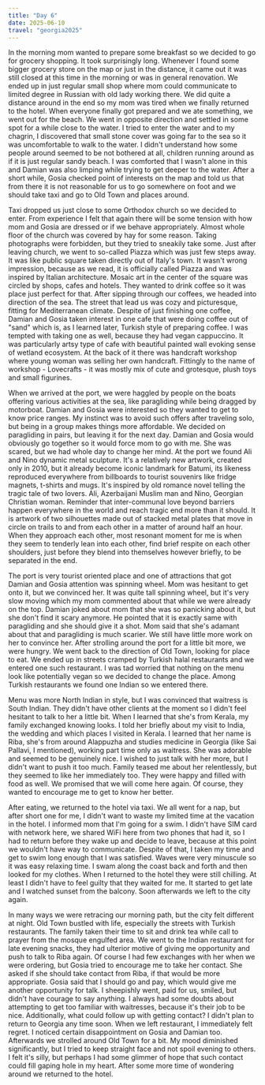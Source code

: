 ```yaml
---
title: "Day 6"
date: 2025-06-10
travel: "georgia2025"
---
```


In the morning mom wanted to prepare some breakfast so we decided to go for grocery shopping. It took surprisingly long. Whenever I found some bigger grocery store on the map or just in the distance, it came out it was still closed at this time in the morning or was in general renovation. We ended up in just regular small shop where mom could communicate to limited degree in Russian with old lady working there. We did quite a distance around in the end so my mom was tired when we finally returned to the hotel. When everyone finally got prepared and we ate something, we went out for the beach. We went in opposite direction and settled in some spot for a while close to the water. I tried to enter the water and to my chagrin, I discovered that small stone cover was going far to the sea so it was uncomfortable to walk to the water. I didn't understand how some people around seemed to be not bothered at all, children running around as if it is just regular sandy beach. I was comforted that I wasn't alone in this and Damian was also limping while trying to get deeper to the water. After a short while, Gosia checked point of interests on the map and told us that from there it is not reasonable for us to go somewhere on foot and we should take taxi and go to Old Town and places around.

Taxi dropped us just close to some Orthodox church so we decided to enter. From experience I felt that again there will be some tension with how mom and Gosia are dressed or if we behave appropriately. Almost whole floor of the church was covered by hay for some reason. Taking photographs were forbidden, but they tried to sneakily take some. Just after leaving church, we went to so-called Piazza which was just few steps away. It was like public square taken directly out of Italy's town. It wasn't wrong impression, because as we read, it is officially called Piazza and was inspired by Italian architecture. Mosaic art in the center of the square was circled by shops, cafes and hotels. They wanted to drink coffee so it was place just perfect for that. After sipping through our coffees, we headed into direction of the sea. The street that lead us was cozy and picturesque, fitting for Mediterranean climate. Despite of just finishing one coffee, Damian and Gosia taken interest in one cafe that were doing coffee out of "sand" which is, as I learned later, Turkish style of preparing coffee. I was tempted with taking one as well, because they had vegan cappuccino. It was particularly artsy type of cafe with beautiful painted wall evoking sense of wetland ecosystem. At the back of it there was handcraft workshop where young woman was selling her own handcraft. Fittingly to the name of workshop - Lovecrafts - it was mostly mix of cute and grotesque, plush toys and small figurines.

When we arrived at the port, we were haggled by people on the boats offering various activities at the sea, like paragliding while being dragged by motorboat. Damian and Gosia were interested so they wanted to get to know price ranges. My instinct was to avoid such offers after traveling solo, but being in a group makes things more affordable. We decided on paragliding in pairs, but leaving it for the next day. Damian and Gosia would obviously go together so it would force mom to go with me. She was scared, but we had whole day to change her mind. At the port we found Ali and Nino dynamic metal sculpture. It's a relatively new artwork, created only in 2010, but it already become iconic landmark for Batumi, its likeness reproduced everywhere from billboards to tourist souvenirs like fridge magnets, t-shirts and mugs. It's inspired by old romance novel telling the tragic tale of two lovers. Ali, Azerbaijani Muslim man and Nino, Georgian Christian woman. Reminder that inter-communal love beyond barriers happen everywhere in the world and reach tragic end more than it should. It is artwork of two silhouettes made out of stacked metal plates that move in circle on trails to and from each other in a matter of around half an hour. When they approach each other, most resonant moment for me is when they seem to tenderly lean into each other, find brief respite on each other shoulders, just before they blend into themselves however briefly, to be separated in the end.

The port is very tourist oriented place and one of attractions that got Damian and Gosia attention was spinning wheel. Mom was hesitant to get onto it, but we convinced her. It was quite tall spinning wheel, but it's very slow moving which my mom commented about that while we were already on the top. Damian joked about mom that she was so panicking about it, but she don't find it scary anymore. He pointed that it is exactly same with paragliding and she should give it a shot. Mom said that she's adamant about that and paragliding is much scarier. We still have little more work on her to convince her. After strolling around the port for a little bit more, we were hungry. We went back to the direction of Old Town, looking for place to eat. We ended up in streets cramped by Turkish halal restaurants and we entered one such restaurant. I was tad worried that nothing on the menu look like potentially vegan so we decided to change the place. Among Turkish restaurants we found one Indian so we entered there.

Menu was more North Indian in style, but I was convinced that waitress is South Indian. They didn't have other clients at the moment so I didn't feel hesitant to talk to her a little bit. When I learned that she's from Kerala, my family exchanged knowing looks. I told her briefly about my visit to India, the wedding and which places I visited in Kerala. I learned that her name is Riba, she's from around Alappuzha and studies medicine in Georgia (like Sai Pallavi, I mentioned), working part time only as waitress. She was adorable and seemed to be genuinely nice. I wished to just talk with her more, but I didn't want to push it too much. Family teased me about her relentlessly, but they seemed to like her immediately too. They were happy and filled with food as well. We promised that we will come here again. Of course, they wanted to encourage me to get to know her better.

After eating, we returned to the hotel via taxi. We all went for a nap, but after short one for me, I didn't want to waste my limited time at the vacation in the hotel. I informed mom that I'm going for a swim. I didn't have SIM card with network here, we shared WiFi here from two phones that had it, so I had to return before they wake up and decide to leave, because at this point we wouldn't have way to communicate. Despite of that, I taken my time and get to swim long enough that I was satisfied. Waves were very minuscule so it was easy relaxing time. I swam along the coast back and forth and then looked for my clothes. When I returned to the hotel they were still chilling. At least I didn't have to feel guilty that they waited for me. It started to get late and I watched sunset from the balcony. Soon afterwards we left to the city again.

In many ways we were retracing our morning path, but the city felt different at night. Old Town bustled with life, especially the streets with Turkish restaurants. The family taken their time to sit and drink tea while call to prayer from the mosque engulfed area. We went to the Indian restaurant for late evening snacks, they had ulterior motive of giving me opportunity and push to talk to Riba again. Of course I had few exchanges with her when we were ordering, but Gosia tried to encourage me to take her contact. She asked if she should take contact from Riba, if that would be more appropriate. Gosia said that I should go and pay, which would give me another opportunity for talk. I sheepishly went, paid for us, smiled, but didn't have courage to say anything. I always had some doubts about attempting to get too familiar with waitresses, because it's their job to be nice. Additionally, what could follow up with getting contact? I didn't plan to return to Georgia any time soon. When we left restaurant, I immediately felt regret. I noticed certain disappointment on Gosia and Damian too. Afterwards we strolled around Old Town for a bit. My mood diminished significantly, but I tried to keep straight face and not spoil evening to others. I felt it's silly, but perhaps I had some glimmer of hope that such contact could fill gaping hole in my heart. After some more time of wondering around we returned to the hotel.
